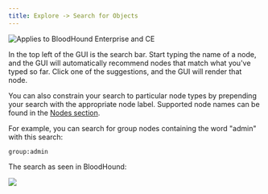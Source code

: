 ---
title: Explore -> Search for Objects
---

<img noZoom src="/assets/enterprise-AND-community-edition-pill-tag.svg" alt="Applies to BloodHound Enterprise and CE"/>

In the top left of the GUI is the search bar. Start typing the name of a node, and the GUI will automatically recommend nodes that match what you've typed so far. Click one of the suggestions, and the GUI will render that node.

You can also constrain your search to particular node types by prepending your search with the appropriate node label. Supported node names can be found in the [Nodes section](https://github.com/SpecterOps/bloodhound-docs/blob/main//resources/nodes/overview).

For example, you can search for group nodes containing the word "admin" with this search:
```
group:admin
```
The search as seen in BloodHound:

<Frame>
  <img src="/assets/image1-27.png"/>
</Frame>
